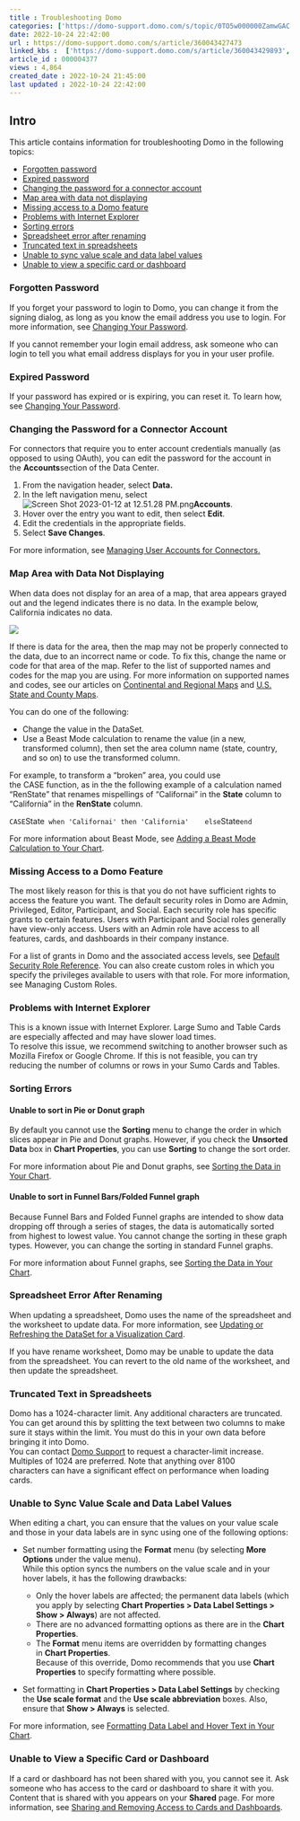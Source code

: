 ```yaml
---
title : Troubleshooting Domo
categories: ['https://domo-support.domo.com/s/topic/0TO5w000000ZamwGAC']
date: 2022-10-24 22:42:00
url : https://domo-support.domo.com/s/article/360043427473
linked_kbs :  ['https://domo-support.domo.com/s/article/360043429893', 'https://domo-support.domo.com/s/article/360043429913', 'https://domo-support.domo.com/s/article/360043429953', 'https://domo-support.domo.com/s/article/360043429933', 'https://domo-support.domo.com/s/article/360043428733', 'https://domo-support.domo.com/s/article/360043427473', 'https://domo-support.domo.com/s/article/360043429693', 'https://domo-support.domo.com/s/article/360042925494', 'https://domo-support.domo.com/s/topic/0TO5w000000ZamwGAC', 'https://domo-support.domo.com/s/article/360043438953', 'https://domo-support.domo.com/s/knowledge-base']
article_id : 000004377
views : 4,864
created_date : 2022-10-24 21:45:00
last updated : 2022-10-24 22:42:00
---
```




Intro
-----


This article contains information for troubleshooting Domo in the following topics:



* [Forgotten password](#forgot_password)
* [Expired password](#expired_password)
* [Changing the password for a connector account](#change_connector_password)
* [Map area with data not displaying](#map_area)
* [Missing access to a Domo feature](#feature_access)
* [Problems with Internet Explorer](#internet_explorer)
* [Sorting errors](#sorting)
* [Spreadsheet error after renaming](#spreadsheet_error)
* [Truncated text in spreadsheets](#truncated_text)
* [Unable to sync value scale and data label values](#sync_data_values)
* [Unable to view a specific card or dashboard](#seeing_dashboard_or_card)


### Forgotten Password


If you forget your password to login to Domo, you can change it from the signing dialog, as long as you know the email address you use to login. For more information, see [Changing Your Password](http://domo-support.domo.com/s/article/360043427513?language=en_US).


If you cannot remember your login email address, ask someone who can login to tell you what email address displays for you in your user profile.


### Expired Password


If your password has expired or is expiring, you can reset it. To learn how, see [Changing Your Password](http://domo-support.domo.com/s/article/360043427513?language=en_US).


### Changing the Password for a Connector Account


For connectors that require you to enter account credentials manually (as opposed to using OAuth), you can edit the password for the account in the **Accounts**section of the Data Center.


1. From the navigation header, select **Data.**
2. In the left navigation menu, select ![Screen Shot 2023-01-12 at 12.51.28 PM.png](Screen Shot 2023-01-12 at 12.51.28 PM.png)**Accounts**.
3. Hover over the entry you want to edit, then select **Edit**.
4. Edit the credentials in the appropriate fields.
5. Select **Save Changes**.


For more information, see [Managing User Accounts for Connectors.](http://domo-support.domo.com/s/article/360042926054?language=en_US)


### Map Area with Data Not Displaying


When data does not display for an area of a map, that area appears grayed out and the legend indicates there is no data. In the example below, California indicates no data.


![](1.png)


If there is data for the area, then the map may not be properly connected to the data, due to an incorrect name or code. To fix this, change the name or code for that area of the map. Refer to the list of supported names and codes for the map you are using. For more information on supported names and codes, see our articles on [Continental and Regional Maps](http://domo-support.domo.com/s/article/360043429013?language=en_US) and [U.S. State and County Maps](http://domo-support.domo.com/s/article/360042925074?language=en_US).


You can do one of the following:



* Change the value in the DataSet.
* Use a Beast Mode calculation to rename the value (in a new, transformed column), then set the area column name (state, country, and so on) to use the transformed column.  
   
 For example, to transform a "broken" area, you could use the CASE function, as in the the following example of a calculation named "RenState" that renames mispellings of "Californai" in the **State** column to "California" in the **RenState** column.  
   
 `CASE `State`  
  when 'Californai' then 'California'  
 else `State`  
 end`


For more information about Beast Mode, see [Adding a Beast Mode Calculation to Your Chart](..\adding_a_beast_mode_calculation_to_your_chart\index.qmd "Transforming Data Using Beast Mode").


### Missing Access to a Domo Feature


The most likely reason for this is that you do not have sufficient rights to access the feature you want. The default security roles in Domo are Admin, Privileged, Editor, Participant, and Social. Each security role has specific grants to certain features. Users with Participant and Social roles generally have view-only access. Users with an Admin role have access to all features, cards, and dashboards in their company instance.  
  
For a list of grants in Domo and the associated access levels, see [Default Security Role Reference](..\default_security_role_reference\index.qmd "Security Role Reference"). You can also create custom roles in which you specify the privileges available to users with that role. For more information, see Managing Custom Roles.


### Problems with Internet Explorer


This is a known issue with Internet Explorer. Large Sumo and Table Cards are especially affected and may have slower load times.  
To resolve this issue, we recommend switching to another browser such as Mozilla Firefox or Google Chrome. If this is not feasible, you can try reducing the number of columns or rows in your Sumo Cards and Tables.


### Sorting Errors


#### Unable to sort in Pie or Donut graph


By default you cannot use the **Sorting** menu to change the order in which slices appear in Pie and Donut graphs. However, if you check the **Unsorted Data** box in **Chart Properties**, you can use **Sorting** to change the sort order.


For more information about Pie and Donut graphs, see [Sorting the Data in Your Chart](..\sorting_the_data_in_your_chart\index.qmd "Pie Graph").


#### Unable to sort in Funnel Bars/Folded Funnel graph


Because Funnel Bars and Folded Funnel graphs are intended to show data dropping off through a series of stages, the data is automatically sorted from highest to lowest value. You cannot change the sorting in these graph types. However, you can change the sorting in standard Funnel graphs.


For more information about Funnel graphs, see [Sorting the Data in Your Chart](..\sorting_the_data_in_your_chart\index.qmd "Funnel Graph").


### Spreadsheet Error After Renaming


When updating a spreadsheet, Domo uses the name of the spreadsheet and the worksheet to update data. For more information, see [Updating or Refreshing the DataSet for a Visualization Card](..\updating_or_refreshing_the_dataset_for_a_visualization_card\index.qmd "Updating or Refreshing the DataSet for a KPI Card").


If you have rename worksheet, Domo may be unable to update the data from the spreadsheet. You can revert to the old name of the worksheet, and then update the spreadsheet.


### Truncated Text in Spreadsheets


Domo has a 1024-character limit. Any additional characters are truncated. You can get around this by splitting the text between two columns to make sure it stays within the limit. You must do this in your own data before bringing it into Domo.  
You can contact [Domo Support](http://domo-support.domo.com/s/?language=en_US) to request a character-limit increase. Multiples of 1024 are preferred. Note that anything over 8100 characters can have a significant effect on performance when loading cards.


### Unable to Sync Value Scale and Data Label Values


When editing a chart, you can ensure that the values on your value scale and those in your data labels are in sync using one of the following options:



* Set number formatting using the **Format** menu (by selecting **More Options** under the value menu).  
 While this option syncs the numbers on the value scale and in your hover labels, it has the following drawbacks:



	+ Only the hover labels are affected; the permanent data labels (which you apply by selecting **Chart Properties > Data Label Settings > Show > Always**) are not affected.
	+ There are no advanced formatting options as there are in the **Chart Properties**.
	+ The **Format** menu items are overridden by formatting changes in **Chart Properties**.  
	 Because of this override, Domo recommends that you use **Chart Properties** to specify formatting where possible.
* Set formatting in **Chart Properties > Data Label Settings** by checking the **Use scale format** and the **Use scale abbreviation** boxes. Also, ensure that **Show > Always** is selected.


For more information, see [Formatting Data Label and Hover Text in Your Chart](..\formatting_data_label_and_hover_text_in_your_chart\index.qmd "Formatting Values in Your Chart").


### Unable to View a Specific Card or Dashboard


If a card or dashboard has not been shared with you, you cannot see it. Ask someone who has access to the card or dashboard to share it with you. Content that is shared with you appears on your **Shared** page. For more information, see [Sharing and Removing Access to Cards and Dashboards](http://domo-support.domo.com/s/article/360042932994?language=en_US).